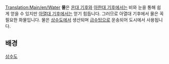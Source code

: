 [[Translation:Main/en/Water]]
{{ko/화물|name=물
|image=Water.png
|produced=[[Main/ko/상수도|상수도]]
|accepted=[[Main/ko/급수탑|급수탑]]
}}
'''물'''은 [[Main/en/기후/Ko#온대 기후|온대 기후]]와 [[Main/en/기후/Ko#아한대 기후|아한대 기후]]에서는 비와 눈을 통해 쉽게 얻을 수 있지만 [[Main/en/기후/Ko#아열대 기후|아열대 기후]]에서는 얻기 힘듭니다. 그러므로 아열대 기후에서 물은 꼭 필요한 화물입니다. 물은 [[Main/ko/상수도|상수도]]에서 생산되며 [[Main/ko/급수탑|급수탑]]으로 운송되어 도시에서 사용됩니다.

==배경==
[https://ko.wikipedia.org/wiki/수도_(시설) 상수도]